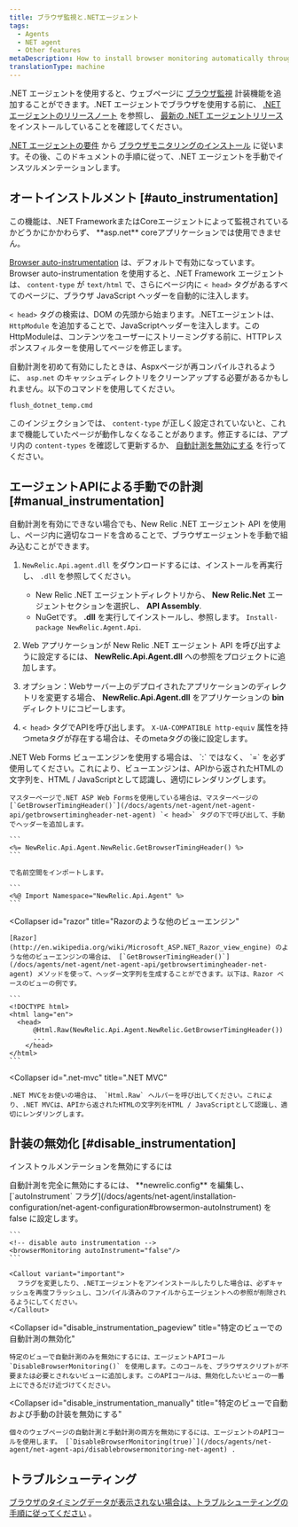```yaml
---
title: ブラウザ監視と.NETエージェント
tags:
  - Agents
  - NET agent
  - Other features
metaDescription: How to install browser monitoring automatically through the .NET APM agent.
translationType: machine
---
```


.NET エージェントを使用すると、ウェブページに [ブラウザ監視](/docs/browser/new-relic-browser/getting-started/introduction-new-relic-browser) 計装機能を追加することができます。.NET エージェントでブラウザを使用する前に、 [.NET エージェントのリリースノート](/docs/release-notes/agent-release-notes/net-release-notes) を参照し、 [最新の .NET エージェントリリース](/docs/agents/net-agent/installation/install-net-agent-windows) をインストールしていることを確認してください。

[.NET エージェントの要件](/docs/agents/net-agent/getting-started/introduction-new-relic-net#extend) から [ブラウザモニタリングのインストール](/docs/browser/new-relic-browser/installation/install-new-relic-browser-agent) に従います。その後、このドキュメントの手順に従って、.NET エージェントを手動でインスツルメンテーションします。

## オートインストルメント [#auto_instrumentation]

<Callout variant="important">
  この機能は、.NET FrameworkまたはCoreエージェントによって監視されているかどうかにかかわらず、 **asp.net** coreアプリケーションでは使用できません。
</Callout>

[Browser auto-instrumentation](/docs/agents/net-agent/configuration/net-agent-configuration#browsermon-autoInstrument) は、デフォルトで有効になっています。Browser auto-instrumentation を使用すると、.NET Framework エージェントは、 `content-type` が `text/html` で、さらにページ内に `< head>` タグがあるすべてのページに、ブラウザ JavaScript ヘッダーを自動的に注入します。

`< head>` タグの検索は、DOM の先頭から始まります。.NETエージェントは、 `HttpModule` を追加することで、JavaScriptヘッダーを注入します。このHttpModuleは、コンテンツをユーザーにストリーミングする前に、HTTPレスポンスフィルターを使用してページを修正します。

自動計測を初めて有効にしたときは、Aspxページが再コンパイルされるように、 `asp.net` のキャッシュディレクトリをクリーンアップする必要があるかもしれません。以下のコマンドを使用してください。

```
flush_dotnet_temp.cmd
```

このインジェクションでは、 `content-type` が正しく設定されていないと、これまで機能していたページが動作しなくなることがあります。修正するには、アプリ内の `content-types` を確認して更新するか、 [自動計測を無効にする](/docs/agents/net-agent/features/page-load-timing-net#disable-instrumentation) を行ってください。

## エージェントAPIによる手動での計測 [#manual_instrumentation]

自動計測を有効にできない場合でも、New Relic .NET エージェント API を使用し、ページ内に適切なコードを含めることで、ブラウザエージェントを手動で組み込むことができます。

1. `NewRelic.Api.agent.dll` をダウンロードするには、インストールを再実行し、 `.dll` を参照してください。

   * New Relic .NET エージェントディレクトリから、 **New Relic.Net** エージェントセクションを選択し、 **API Assembly**.
   * NuGetです。 **.dll** を実行してインストールし、参照します。 `Install-package NewRelic.Agent.Api`.

2. Web アプリケーションが New Relic .NET エージェント API を呼び出すように設定するには、 **NewRelic.Api.Agent.dll** への参照をプロジェクトに追加します。

3. オプション：Webサーバー上のデプロイされたアプリケーションのディレクトリを変更する場合、 **NewRelic.Api.Agent.dll** をアプリケーションの **bin** ディレクトリにコピーします。

4. `< head>` タグでAPIを呼び出します。 `X-UA-COMPATIBLE http-equiv` 属性を持つmetaタグが存在する場合は、そのmetaタグの後に設定します。

<CollapserGroup>
  <Collapser
    id="net-web-forms"
    title=".NET Web Forms ビューエンジン"
  >
    .NET Web Forms ビューエンジンを使用する場合は、 `:` ではなく、 `=` を必ず使用してください。これにより、ビューエンジンは、APIから返されたHTMLの文字列を、HTML / JavaScriptとして認識し、適切にレンダリングします。

    マスターページで.NET ASP Web Formsを使用している場合は、マスターページの [`GetBrowserTimingHeader()`](/docs/agents/net-agent/net-agent-api/getbrowsertimingheader-net-agent) `< head>` タグの下で呼び出して、手動でヘッダーを追加します。

    ```
    <%= NewRelic.Api.Agent.NewRelic.GetBrowserTimingHeader() %>
    ```

    で名前空間をインポートします。

    ```
    <%@ Import Namespace="NewRelic.Api.Agent" %>
    ```
  </Collapser>

  <Collapser
    id="razor"
    title="Razorのような他のビューエンジン"
  >
    [Razor](http://en.wikipedia.org/wiki/Microsoft_ASP.NET_Razor_view_engine) のような他のビューエンジンの場合は、 [`GetBrowserTimingHeader()`](/docs/agents/net-agent/net-agent-api/getbrowsertimingheader-net-agent) メソッドを使って、ヘッダー文字列を生成することができます。以下は、Razor ベースのビューの例です。

    ```
    <!DOCTYPE html>
    <html lang="en">
      <head>
          @Html.Raw(NewRelic.Api.Agent.NewRelic.GetBrowserTimingHeader())
          ...
        </head>
    </html>
    ```
  </Collapser>

  <Collapser
    id=".net-mvc"
    title=".NET MVC"
  >
    .NET MVCをお使いの場合は、 `Html.Raw` ヘルパーを呼び出してください。これにより、.NET MVCは、APIから返されたHTMLの文字列をHTML / JavaScriptとして認識し、適切にレンダリングします。
  </Collapser>
</CollapserGroup>

## 計装の無効化 [#disable_instrumentation]

インストゥルメンテーションを無効にするには

<CollapserGroup>
  <Collapser
    id="disable_auto-instrumentation"
    title="オートインストルメントの無効化"
  >
    自動計測を完全に無効にするには、 **newrelic.config** を編集し、 [`autoInstrument` フラグ](/docs/agents/net-agent/installation-configuration/net-agent-configuration#browsermon-autoInstrument) を false に設定します。

    ```
    <!-- disable auto instrumentation -->
    <browserMonitoring autoInstrument="false"/>
    ```

    <Callout variant="important">
      フラグを変更したり、.NETエージェントをアンインストールしたりした場合は、必ずキャッシュを再度フラッシュし、コンパイル済みのファイルからエージェントへの参照が削除されるようにしてください。
    </Callout>
  </Collapser>

  <Collapser
    id="disable_instrumentation_pageview"
    title="特定のビューでの自動計測の無効化"
  >
    特定のビューで自動計測のみを無効にするには、エージェントAPIコール `DisableBrowserMonitoring()` を使用します。このコールを、ブラウザスクリプトが不要または必要とされないビューに追加します。このAPIコールは、無効化したいビューの一番上にできるだけ近づけてください。
  </Collapser>

  <Collapser
    id="disable_instrumentation_manually"
    title="特定のビューで自動および手動の計装を無効にする"
  >
    個々のウェブページの自動計測と手動計測の両方を無効にするには、エージェントのAPIコールを使用します。 [`DisableBrowserMonitoring(true)`](/docs/agents/net-agent/net-agent-api/disablebrowsermonitoring-net-agent) .
  </Collapser>
</CollapserGroup>

## トラブルシューティング

[ブラウザのタイミングデータが表示されない場合は、トラブルシューティングの手順に従ってください](/docs/agents/net-agent/troubleshooting/no-page-load-timing-data-appears-net) 。